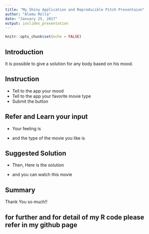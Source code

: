 ---
title: "My Shiny Application and Reproducible Pitch Presentaion"
author: "Alemu Molla"
date: "January 25, 2017"
output: ioslides_presentation
---

```{r setup, include=FALSE}
knitr::opts_chunk$set(echo = FALSE)
```

## Introduction

It is possible to give a solution for any body based on his mood. 

## Instruction

- Tell to the app your mood
- Tell to the app your favorite movie type
- Submit the button

## Refer and Learn your input


- Your feeling is

- and the type of the movie you like is


## Suggested Solution

- Then, Here is the solution

- and you can watch this movie


## Summary

Thank You so much!!

## for further and for detail of my R code please refer in my github page